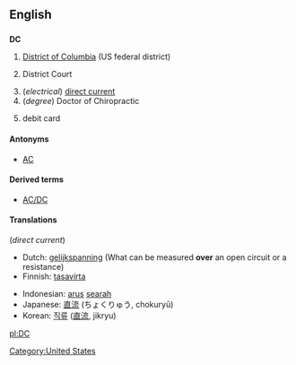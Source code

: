 ==English==

==={{initialism}}===
'''DC'''
# {{US}} [[District of Columbia]] (US federal district)
# {{law}} District Court
# (''electrical'') [[direct current]] 
# (''degree'') Doctor of Chiropractic
# {{finance}} debit card

====Antonyms====
*[[AC]]

====Derived terms====
*[[AC/DC]]

====Translations====
(''direct current'')
{{top}}
*Dutch: [[gelijkspanning]] (What can be measured '''over''' an open circuit or a resistance)
*Finnish: [[tasavirta]]
{{mid}}
*Indonesian: [[arus]] [[arah|searah]]
*Japanese: [[直流]] (ちょくりゅう, chokuryū)
*Korean: [[직류]] ([[直流]], jikryu)
{{bottom}}

[[Category:United States]]
[[pl:DC]]